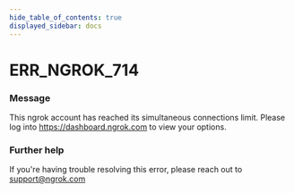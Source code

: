 ```yaml
---
hide_table_of_contents: true
displayed_sidebar: docs
---
```



# ERR_NGROK_714

### Message

This ngrok account has reached its simultaneous connections limit. Please log into https://dashboard.ngrok.com to view your options.

<ErrorDetails error="err_ngrok_714" />

### Further help

If you're having trouble resolving this error, please reach out to [support@ngrok.com](mailto:support@ngrok.com?subject=Help%20with%20ERR_NGROK_714)
